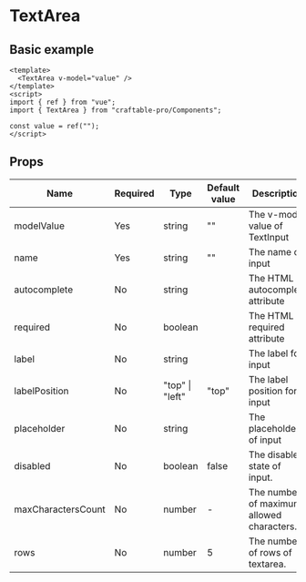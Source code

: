 # TextArea

## Basic example

```vue
<template>
  <TextArea v-model="value" />
</template>
<script>
import { ref } from "vue";
import { TextArea } from "craftable-pro/Components";

const value = ref("");
</script>
```

## Props

| Name               | Required | Type            | Default value | Description                               |
| ------------------ | -------- | --------------- | ------------- | ----------------------------------------- |
| modelValue         | Yes      | string          | ""            | The v-model value of TextInput            |
| name               | Yes      | string          | ""            | The name of input                         |
| autocomplete       | No       | string          |               | The HTML autocomplete attribute           |
| required           | No       | boolean         |               | The HTML required attribute               |
| label              | No       | string          |               | The label for input                       |
| labelPosition      | No       | "top" \| "left" | "top"         | The label position for input              |
| placeholder        | No       | string          |               | The placeholder of input                  |
| disabled           | No       | boolean         | false         | The disabled state of input.              |
| maxCharactersCount | No       | number          | -             | The number of maximum allowed characters. |
| rows               | No       | number          | 5             | The number of rows of textarea.           |
